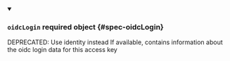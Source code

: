 


<details className="config-field" data-expandable="true" open>
<summary>

### `oidcLogin` <span className="config-field-required" data-required="false">required</span> <span className="config-field-type">object</span> <span className="config-field-default"></span> <span className="config-field-enum"></span> {#spec-oidcLogin}

DEPRECATED: Use identity instead
If available, contains information about the oidc login data for this
access key

</summary>

<PartialOidcLoginreference />


</details>
